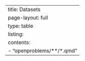 ---
title: Datasets
page-layout: full
type: table
listing:
  contents:
    - "openproblems/**/*.qmd"
---